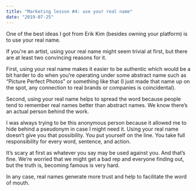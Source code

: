 ```yaml
---
title: "Marketing lesson #4: use your real name"
date: "2019-07-25"
---
```


One of the best ideas I got from Erik Kim (besides owning your platform) is to use your real name.

If you're an artist, using your real name might seem trivial at first, but there are at least two convincing reasons for it.

First, using your real name makes it easier to be authentic which would be a bit harder to do when you’re operating under some abstract name such as “Picture Perfect Photos” or something like that (I just made that name up on the spot, any connection to real brands or companies is coincidental).

Second, using your real name helps to spread the word because people tend to remember real names better than abstract names. We know there’s an actual person behind the work.

I was always trying to be this anonymous person because it allowed me to hide behind a pseudonym in case I might need it. Using your real name doesn’t give you that possibility. You put yourself on the line. You take full responsibility for every word, sentence, and action.

It’s scary at first as whatever you say may be used against you. And that’s fine. We’re worried that we might get a bad rep and everyone finding out, but the truth is, becoming famous is very hard.

In any case, real names generate more trust and help to facilitate the word of mouth.
